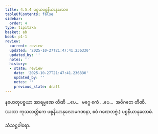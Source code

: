 ```yaml
---
title: 4.5.4 ပစ္စယပစ္စနီယာနုလောမ
tableOfContents: false
sidebar:
  order: 4
type: tipitaka
basket: ab
book: p1-1
review:
  current: review
  updated: '2025-10-27T21:47:41.236330'
  updated_by: ''
  notes: ''
  history:
  - state: review
    date: '2025-10-27T21:47:41.236330'
    updated_by: ''
    notes: ''
    previous_state: draft
---
```



<ReviewStatus review={frontmatter.review} showDetails={true} />

<HypothesisAnnotation frontmatter={frontmatter} />

<DynamicBreadcrumb />

<Division number="88" book="p1-1" e="ch" v="36" p="362">

<Paragraph number="2264" book="p1-1">
နဟေတုပစ္စယာ အာရမ္မဏေ တီဏိ …ပေ…  မဂ္ဂေ ဧကံ …ပေ…  အဝိဂတေ တီဏိ.
</Paragraph>

<Paragraph number="2265" book="p1-1">
(ယထာ ကုသလတ္တိကေ ပစ္စနီယာနုလောမဂဏနာ, ဧဝံ ဂဏေတဗ္ဗံ.)

</Paragraph>
</Division>

<Paragraph number="2266" type="center" book="p1-1">
ပစ္စနီယာနုလောမံ.

  
သံသဋ္ဌဝါရော.
</Paragraph>